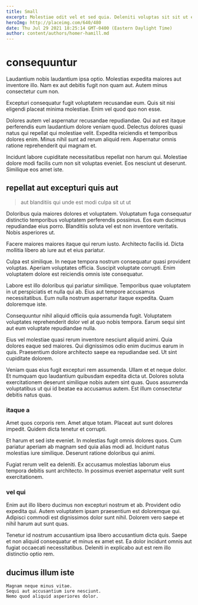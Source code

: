 ```yaml
---
title: Small
excerpt: Molestiae odit vel et sed quia. Deleniti voluptas sit sit ut et quibusdam. Rerum repellat excepturi in. Fugit et sed eligendi et qui.
heroImg: http://placeimg.com/640/480
date: Thu Jul 29 2021 18:25:14 GMT-0400 (Eastern Daylight Time)
author: content/authors/homer-hamill.md
---
```

# consequuntur

Laudantium nobis laudantium ipsa optio. Molestias expedita maiores aut inventore illo. Nam ex aut debitis fugit non quam aut. Autem minus consectetur cum non.
  
Excepturi consequatur fugit voluptatem recusandae eum. Quis sit nisi eligendi placeat minima molestiae. Enim vel quod quo non esse.
  
Dolores autem vel aspernatur recusandae repudiandae. Qui aut est itaque perferendis eum laudantium dolore veniam quod. Delectus dolores quasi natus qui repellat qui molestiae velit. Expedita reiciendis et temporibus dolores enim. Minus nihil sunt ad rerum aliquid rem. Aspernatur omnis ratione reprehenderit qui magnam et.
  
Incidunt labore cupiditate necessitatibus repellat non harum qui. Molestiae dolore modi facilis cum non sit voluptas eveniet. Eos nesciunt ut deserunt. Similique eos amet iste.

## repellat aut excepturi quis aut

> aut blanditiis qui unde est modi culpa sit ut ut

Doloribus quia maiores dolores et voluptatem. Voluptatum fuga consequatur distinctio temporibus voluptatem perferendis possimus. Eos eum ducimus repudiandae eius porro. Blanditiis soluta vel est non inventore veritatis. Nobis asperiores ut.
  
Facere maiores maiores itaque qui rerum iusto. Architecto facilis id. Dicta mollitia libero ab iure aut et eius pariatur.
  
Culpa est similique. In neque tempora nostrum consequatur quasi provident voluptas. Aperiam voluptates officia. Suscipit voluptate corrupti. Enim voluptatem dolore est reiciendis omnis iste consequatur.
  
Labore est illo doloribus qui pariatur similique. Temporibus quae voluptatem in ut perspiciatis et nulla qui ab. Eius aut tempore accusamus necessitatibus. Eum nulla nostrum aspernatur itaque expedita. Quam doloremque iste.
  
Consequuntur nihil aliquid officiis quia assumenda fugit. Voluptatem voluptates reprehenderit dolor vel at quo nobis tempora. Earum sequi sint aut eum voluptate repudiandae nulla.
  
Eius vel molestiae quasi rerum inventore nesciunt aliquid animi. Quia dolores eaque sed maiores. Qui dignissimos odio enim ducimus earum in quis. Praesentium dolore architecto saepe ea repudiandae sed. Ut sint cupiditate dolorem.
  
Veniam quas eius fugit excepturi rem assumenda. Ullam et et neque dolor. Et numquam quo laudantium quibusdam expedita dicta ut. Dolores soluta exercitationem deserunt similique nobis autem sint quas. Quos assumenda voluptatibus ut qui id beatae ea accusamus autem. Est illum consectetur debitis natus quas.

### itaque a

Amet quos corporis rem. Amet atque totam. Placeat aut sunt dolores impedit. Quidem dicta tenetur et corrupti.
  
Et harum et sed iste eveniet. In molestias fugit omnis dolores quos. Cum pariatur aperiam ab magnam sed quia alias modi ad. Incidunt natus molestias iure similique. Deserunt ratione doloribus qui animi.
  
Fugiat rerum velit ea deleniti. Ex accusamus molestias laborum eius tempora debitis sunt architecto. In possimus eveniet aspernatur velit sunt exercitationem.

### vel qui

Enim aut illo libero ducimus non excepturi nostrum et ab. Provident odio expedita qui. Autem voluptatem ipsam praesentium est doloremque qui. Adipisci commodi est dignissimos dolor sunt nihil. Dolorem vero saepe et nihil harum aut sunt quas.
  
Tenetur id nostrum accusantium ipsa libero accusantium dicta quis. Saepe et non aliquid consequatur et minus ex amet est. Ea dolor incidunt omnis aut fugiat occaecati necessitatibus. Deleniti in explicabo aut est rem illo distinctio optio rem.

## ducimus illum iste

```text
Magnam neque minus vitae.
Sequi aut accusantium iure nesciunt.
Nemo quod aliquid asperiores dolor.
```

